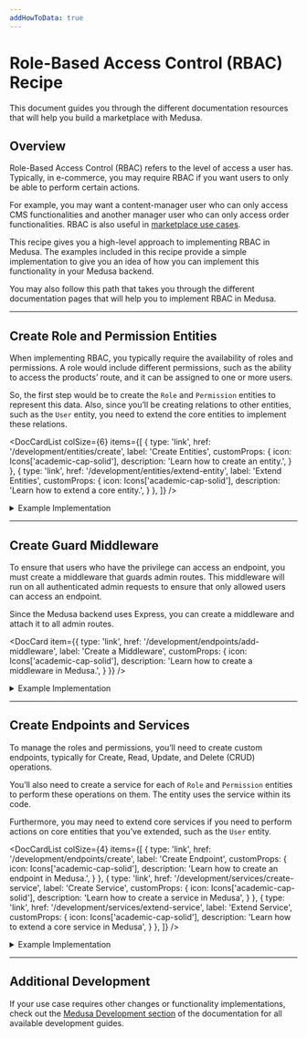 ```yaml
---
addHowToData: true
---
```



# Role-Based Access Control (RBAC) Recipe

This document guides you through the different documentation resources that will help you build a marketplace with Medusa.

## Overview

Role-Based Access Control (RBAC) refers to the level of access a user has. Typically, in e-commerce, you may require RBAC if you want users to only be able to perform certain actions. 

For example, you may want a content-manager user who can only access CMS functionalities and another manager user who can only access order functionalities. RBAC is also useful in [marketplace use cases](./marketplace.mdx).

This recipe gives you a high-level approach to implementing RBAC in Medusa. The examples included in this recipe provide a simple implementation to give you an idea of how you can implement this functionality in your Medusa backend.

You may also follow this path that takes you through the different documentation pages that will help you to implement RBAC in Medusa.

<LearningPath pathName="rbac" />

---

## Create Role and Permission Entities

When implementing RBAC, you typically require the availability of roles and permissions. A role would include different permissions, such as the ability to access the products’ route, and it can be assigned to one or more users.

So, the first step would be to create the `Role` and `Permission` entities to represent this data. Also, since you’ll be creating relations to other entities, such as the `User` entity, you need to extend the core entities to implement these relations.

<DocCardList colSize={6} items={[
  {
    type: 'link',
    href: '/development/entities/create',
    label: 'Create Entities',
    customProps: {
      icon: Icons['academic-cap-solid'],
      description: 'Learn how to create an entity.',
    }
  },
  {
    type: 'link',
    href: '/development/entities/extend-entity',
    label: 'Extend Entities',
    customProps: {
      icon: Icons['academic-cap-solid'],
      description: 'Learn how to extend a core entity.',
    }
  },
]} />

<details>
<summary>
Example Implementation
</summary>

This is an example implementation of how you can create the Role and Permission entities, and extend the `User` and `Store` entities.

Creating an entity requires creating an entity class, a repository, and a migration. You can learn more [here](../development/entities/create.mdx). You’ll be creating the migration at the end of this example section.

Create the file `src/models/role.ts` with the following content:

```ts title=src/models/role.ts
import { 
  BeforeInsert, 
  Column, 
  Entity,
  Index,
  JoinColumn,
  JoinTable,
  ManyToMany,
  ManyToOne,
  OneToMany, 
} from "typeorm"
import { BaseEntity } from "@medusajs/medusa"
import { generateEntityId } from "@medusajs/medusa/dist/utils"
import { Permission } from "./permission"
import { User } from "./user"
import { Store } from "./store"

@Entity()
export class Role extends BaseEntity {
  @Column({ type: "varchar" })
  name: string

  // only helpful if you're integrating in a marketplace
  @Index()
  @Column({ nullable: true })
  store_id: string

  @ManyToMany(() => Permission)
  @JoinTable({
    name: "role_permissions",
    joinColumn: {
      name: "role_id",
      referencedColumnName: "id",
    },
    inverseJoinColumn: {
      name: "permission_id",
      referencedColumnName: "id",
    },
  })
  permissions: Permission[]

  @OneToMany(() => User, (user) => user.teamRole)
  @JoinColumn({ name: "id", referencedColumnName: "role_id" })
  users: User[]

  @ManyToOne(() => Store, (store) => store.roles)
  @JoinColumn({ name: "store_id" })
  store: Store

  @BeforeInsert()
  private beforeInsert(): void {
    this.id = generateEntityId(this.id, "role")
  }
}
```

This creates the `Role` entity. You’ll see errors in your editors, which you’ll resolve by following along the example.

The `Role` entity has the following attributes:

- `id`: the ID of the role, which is available implicitly by extending `BaseEntity`
- `name`: the name of the role
- `store_id`: the ID of the store this role belongs to. This is only useful if you’re implementing RBAC in a marketplace. Otherwise, you may omit this relation.

It also has the following relations:

- `permissions`: an array of permissions included in this role.
- `store`: the Store this role belongs to.
- `users`: the users associated with this role.

Then, create the file `src/repositories/role.ts` with the following content:

```ts title=src/repositories/role.ts
import { Role } from "../models/role"
import { 
  dataSource,
} from "@medusajs/medusa/dist/loaders/database"

export const RoleRepository = dataSource
  .getRepository(Role)

export default RoleRepository
```

Next, create the file `src/models/permission.ts` with the following content:

```ts title=src/models/permission.ts
import { 
  BeforeInsert, 
  Column, 
  Entity,
  JoinTable,
  ManyToMany, 
} from "typeorm"
import { BaseEntity } from "@medusajs/medusa"
import { 
  DbAwareColumn,
  generateEntityId,
} from "@medusajs/medusa/dist/utils"
import { Role } from "./role"

@Entity()
export class Permission extends BaseEntity {
  @Column({ type: "varchar" })
  name: string

  // holds the permissions
  @DbAwareColumn({ type: "jsonb", nullable: true })
  metadata: Record<string, boolean>

  @BeforeInsert()
  private beforeInsert(): void {
    this.id = generateEntityId(this.id, "perm")
  }
}
```

This creates a `Permission` entity that has the following attributes:

- `id`: the ID of the permission, which is implicitly available through extending `BaseEntity`.
- `name`: the name of the permission.
- `metadata`: an object that will include the permissions. The object keys will be an admin path in the backend, and the value will be a boolean indicating whether the user has access to that path or not.

Then, create the file `src/repositories/permission.ts` with the following content:

```ts title=src/repositories/permission.ts
import { Permission } from "../models/permission"
import { 
  dataSource,
} from "@medusajs/medusa/dist/loaders/database"

export const PermissionRepository = dataSource
  .getRepository(Permission)

export default PermissionRepository
```

Next, you’ll extend the `User` and `Store` entities. As mentioned earlier, extending the `Store` entity and adding the relation is only useful if you’re implementing RBAC in a marketplace or similar use cases. So, if this doesn’t apply to you, you may skip it.

Create the file `src/models/user.ts` with the following content:

```ts title=src/models/user.ts
import { 
  Column,
  Entity,
  Index,
  JoinColumn,
  ManyToOne,
} from "typeorm"
import {
  // alias the core entity to not cause a naming conflict
  User as MedusaUser,
} from "@medusajs/medusa"
import { Role } from "./role"

@Entity()
export class User extends MedusaUser {
  @Index()
  @Column({ nullable: true })
  role_id: string | null

  @ManyToOne(() => Role, (role) => role.users)
  @JoinColumn({ name: "role_id" })
  teamRole: Role | null
}
```

This adds a new attribute `role_id` to the core `User` entity and a `teamRole` relation that optionally associates the user with a role.

Next, create the file `src/models/store.ts` with the following content:

```ts title=src/models/store.ts
import { Entity, JoinColumn, OneToMany } from "typeorm"
import {
  // alias the core entity to not cause a naming conflict
  Store as MedusaStore,
} from "@medusajs/medusa"
import { Role } from "./role"

@Entity()
export class Store extends MedusaStore {
  @OneToMany(() => Role, (role) => role.store)
  @JoinColumn({ name: "id", referencedColumnName: "store_id" })
  roles: Role[]
}
```

This adds a `roles` relation to the core `Store` entity.

Optionally, if you’re using TypeScript, create the file `src/index.d.ts` with the following content:

```ts title=src/index.d.ts
import { Role } from "./models/role"

export declare module "@medusajs/medusa/dist/models/user" {

  declare interface User {
    role_id: string | null;
    teamRole: Role | null
  }

  declare interface Store {
    roles: Role[]
  }
}
```

This ensures that your TypeScript validation and editor autocomplete recognize the new attributes and relations you added on the core entities.

Finally, you need to create a migration to reflect these changes in the database.

You can learn about creating migrations [here](../development/entities/migrations/create.md). An example of a migration file based on the entities created above:

<!-- eslint-disable max-len -->

```ts title=src/migrations/1693225851284-AddRolesAndPermissions.ts
import { MigrationInterface, QueryRunner, Table, TableIndex } from "typeorm"

export class AddRolesAndPermissions1693225851284 implements MigrationInterface {

    public async up(queryRunner: QueryRunner): Promise<void> {
        await queryRunner.query(`ALTER TABLE "user" ADD "role_id" character varying`)
        await queryRunner.query(`CREATE TABLE "permission" ("id" character varying NOT NULL, "created_at" TIMESTAMP WITH TIME ZONE NOT NULL DEFAULT now(), "updated_at" TIMESTAMP WITH TIME ZONE NOT NULL DEFAULT now(), "name" character varying NOT NULL, "metadata" jsonb, CONSTRAINT "PK_3b8b97af9d9d8807e41e6f48362" PRIMARY KEY ("id"))`)
        await queryRunner.query(`CREATE TABLE "role" ("id" character varying NOT NULL, "created_at" TIMESTAMP WITH TIME ZONE NOT NULL DEFAULT now(), "updated_at" TIMESTAMP WITH TIME ZONE NOT NULL DEFAULT now(), "name" character varying NOT NULL, "store_id" character varying, CONSTRAINT "PK_b36bcfe02fc8de3c57a8b2391c2" PRIMARY KEY ("id"))`)
        await queryRunner.query(`CREATE INDEX "IDX_29259dd58b1052aef9be56941d" ON "role" ("store_id") `)
        await queryRunner.query(`CREATE TABLE "role_permissions" ("role_id" character varying NOT NULL, "permission_id" character varying NOT NULL, CONSTRAINT "PK_25d24010f53bb80b78e412c9656" PRIMARY KEY ("role_id", "permission_id"))`)
        await queryRunner.query(`CREATE INDEX "IDX_178199805b901ccd220ab7740e" ON "role_permissions" ("role_id") `)
        await queryRunner.query(`CREATE INDEX "IDX_17022daf3f885f7d35423e9971" ON "role_permissions" ("permission_id") `)

        await queryRunner.query(`ALTER TABLE "role_permissions" ADD CONSTRAINT "FK_178199805b901ccd220ab7740ec" FOREIGN KEY ("role_id") REFERENCES "role"("id") ON DELETE CASCADE ON UPDATE CASCADE`)
        await queryRunner.query(`ALTER TABLE "role_permissions" ADD CONSTRAINT "FK_17022daf3f885f7d35423e9971e" FOREIGN KEY ("permission_id") REFERENCES "permission"("id") ON DELETE CASCADE ON UPDATE CASCADE`)
        await queryRunner.query(`ALTER TABLE "user" ADD CONSTRAINT "FK_fb2e442d14add3cefbdf33c4561" FOREIGN KEY ("role_id") REFERENCES "role"("id") ON DELETE NO ACTION ON UPDATE NO ACTION`)
        await queryRunner.query(`ALTER TABLE "role" ADD CONSTRAINT "FK_29259dd58b1052aef9be56941d4" FOREIGN KEY ("store_id") REFERENCES "store"("id") ON DELETE NO ACTION ON UPDATE NO ACTION`)
        await queryRunner.query(`CREATE INDEX "IDX_fb2e442d14add3cefbdf33c456" ON "user" ("role_id") `)
    }

    public async down(queryRunner: QueryRunner): Promise<void> {
        await queryRunner.query(`ALTER TABLE "role_permissions" DROP CONSTRAINT "FK_17022daf3f885f7d35423e9971e"`)
        await queryRunner.query(`ALTER TABLE "role_permissions" DROP CONSTRAINT "FK_178199805b901ccd220ab7740ec"`)
        await queryRunner.query(`ALTER TABLE "role" DROP CONSTRAINT "FK_29259dd58b1052aef9be56941d4"`)
        await queryRunner.query(`DROP INDEX "public"."IDX_fb2e442d14add3cefbdf33c456"`)
        await queryRunner.query(`ALTER TABLE "user" DROP CONSTRAINT "FK_fb2e442d14add3cefbdf33c4561"`)
        await queryRunner.query(`ALTER TABLE "user" DROP COLUMN "role_id"`)
        await queryRunner.query(`DROP INDEX "public"."IDX_17022daf3f885f7d35423e9971"`)
        await queryRunner.query(`DROP INDEX "public"."IDX_178199805b901ccd220ab7740e"`)
        await queryRunner.query(`DROP TABLE "role_permissions"`)
        await queryRunner.query(`DROP INDEX "public"."IDX_29259dd58b1052aef9be56941d"`)
        await queryRunner.query(`DROP TABLE "role"`)
        await queryRunner.query(`DROP TABLE "permission"`)
    }

}
```

Finally, to reflect these changes, run the `build` command in the root directory of your medusa backend:

```bash npm2yarn
npm run build
```

Then, run the migrations:

```bash
npx medusa migrations run
```

This will reflect the entity changes in your database.

</details>

---

## Create Guard Middleware

To ensure that users who have the privilege can access an endpoint, you must create a middleware that guards admin routes. This middleware will run on all authenticated admin requests to ensure that only allowed users can access an endpoint.

Since the Medusa backend uses Express, you can create a middleware and attach it to all admin routes.

<DocCard item={{
  type: 'link',
  href: '/development/endpoints/add-middleware',
  label: 'Create a Middleware',
  customProps: {
    icon: Icons['academic-cap-solid'],
    description: 'Learn how to create a middleware in Medusa.',
  }
}} />

<details>
<summary>Example Implementation</summary>

In this example, you’ll create a middleware that runs on all admin-authenticated routes and checks the logged-in user’s permissions before giving them access to an endpoint.

Create the file `src/api/middlewares/permission.ts` with the following content:

```ts title=src/api/middlewares/permission.ts
import { UserService } from "@medusajs/medusa"
import { NextFunction, Request, Response } from "express"

export default async (
  req: Request,
  res: Response,
  next: NextFunction
) => {
  if (!req.user || !req.user.userId) {
    next()
    return
  }
  // retrieve currently logged-in user
  const userService = req.scope.resolve(
    "userService"
  ) as UserService
  const loggedInUser = await userService.retrieve(
    req.user.userId,
    {
      select: ["id"],
      relations: ["teamRole", "teamRole.permissions"],
    })

  if (!loggedInUser.teamRole) {
    // considered as super user
    next()
    return
  }

  const isAllowed = loggedInUser.teamRole?.permissions.some(
    (permission) => {
      const metadataKey = Object.keys(permission.metadata).find(
        (key) => key === req.path
      )
      if (!metadataKey) {
        return false
      }
  
      // boolean value
      return permission.metadata[metadataKey]
    }
  )

  if (isAllowed) {
    next()
    return
  }

  // deny access
  res.sendStatus(401)
}
```

In this middleware, you ensure that there is a logged-in user and the logged-in user has a role. If not, the user is admitted to access the endpoint. Here, you presume that logged-in users who don’t have a role are “super-admin” users who can access all endpoints. You may choose to implement this differently.

If there’s a logged-in user that has a role, you check that the role’s permissions give them access to the current endpoint. You do that by checking if a permission’s metadata has a key with the same request’s path. It may be better here to check for matching using regular expressions, for example, to check routes with path parameters.

Otherwise, if the user’s role doesn’t provide them with enough permissions, you return a `401` response code.

:::tip

Notice that you use `req.path` here to get the current endpoint path. However, in middlewares, this doesn’t include the mount point which is `/admin`. So, for example, if the endpoint path is `/admin/products`, `req.path` will be `/products`. You can alternatively use `req.originalUrl`. Learn more in [Express’s documentation](https://expressjs.com/en/api.html#req.originalUrl).

:::

Next, to ensure that this middleware is used, import it in `src/api/index.ts` and apply it on admin routes:

```ts title=src/api/index.ts
import permissionMiddleware from "./middlewares/permission"

export default (rootDirectory: string): Router | Router[] => {
  // ...
  const router = Router()
  // ...
  
  // use middleware on admin routes
  router.use("/admin", permissionMiddleware)

  return router
}
```

This assumes you already have a router with all necessary CORS configurations and body parsing middlewares. If not, you can refer to the [Create Endpoint documentation](../development/endpoints/create.mdx) for more details.

Make sure to use the permission middleware after all router configurations if you want the middleware to work on your custom admin routes.

</details>

---

## Create Endpoints and Services

To manage the roles and permissions, you’ll need to create custom endpoints, typically for Create, Read, Update, and Delete (CRUD) operations.

You’ll also need to create a service for each of `Role` and `Permission` entities to perform these operations on them. The entity uses the service within its code.

Furthermore, you may need to extend core services if you need to perform actions on core entities that you’ve extended, such as the `User` entity.

<DocCardList colSize={4} items={[
  {
    type: 'link',
    href: '/development/endpoints/create',
    label: 'Create Endpoint',
    customProps: {
      icon: Icons['academic-cap-solid'],
      description: 'Learn how to create an endpoint in Medusa.',
    }
  },
  {
    type: 'link',
    href: '/development/services/create-service',
    label: 'Create Service',
    customProps: {
      icon: Icons['academic-cap-solid'],
      description: 'Learn how to create a service in Medusa',
    }
  },
  {
    type: 'link',
    href: '/development/services/extend-service',
    label: 'Extend Service',
    customProps: {
      icon: Icons['academic-cap-solid'],
      description: 'Learn how to extend a core service in Medusa',
    }
  },
]} />

<details>
<summary>
Example Implementation
</summary>

In this example, you’ll only implement two endpoints for simplicity: create role endpoint that create a new role with permissions, and associate user endpoint that associates a user with a role.

You’ll also create basic services for `Role` and `Permission` to perform the functionalities of each of these endpoints and extend the core `UserService` to allow associating roles with users.

Start by creating the file `src/services/permission.ts` with the following content:

```ts title=src/services/permission.ts
import { TransactionBaseService } from "@medusajs/medusa"
import { Permission } from "../models/permission"
import PermissionRepository from "../repositories/permission"  

export type CreatePayload = Pick<
  Permission,
  "name" | "metadata"
>

type InjectedDependencies = {
  permissionRepository: typeof PermissionRepository
}

class PermissionService extends TransactionBaseService {
  protected readonly permissionRepository_:
    typeof PermissionRepository
  
  constructor(container: InjectedDependencies) {
    super(container)
    this.permissionRepository_ = container.permissionRepository
  }

  async create(data: CreatePayload) {
    // omitting validation for simplicity
    return this.atomicPhase_(async (manager) => {
      const permissionRepo = manager.withRepository(
        this.permissionRepository_
      )
      const permission = permissionRepo.create(data)

      const result = await permissionRepo.save(permission)

      return result
    })
  }
}

export default PermissionService
```

This creates the `PermissionService` with only a `create` method that can be used to create a permission.

Next, create the file `src/services/user.ts` with the following content:

```ts title=src/services/user.ts
import {
  UserService as MedusaUserService, User,
} from "@medusajs/medusa"
import { 
  UpdateUserInput,
} from "@medusajs/medusa/dist/types/user"

class UserService extends MedusaUserService {
  async update(userId: string, update: UpdateUserInput & {
    role_id?: string
  }): Promise<User> {
    return super.update(userId, update)
  }
}

export default UserService
```

This extends the core `UserService` to allow updating a user’s role. You may also want to extend the `create` method to allow specifying the role on creation.

Then, create the file `src/services/role.ts` with the following content:

```ts title=src/services/role.ts
import { TransactionBaseService } from "@medusajs/medusa"
import { Role } from "../models/role"
import RoleRepository from "../repositories/role"
import PermissionService, { 
  CreatePayload as PermissionCreatePayload,
} from "./permission"
import UserService from "./user"

type CreatePayload = Pick<Role, "name" | "store_id"> & {
  permissions?: PermissionCreatePayload[]
}

type InjectedDependencies = {
  roleRepository: typeof RoleRepository
  permissionService: PermissionService
  userService: UserService
}

class RoleService extends TransactionBaseService {
  protected readonly roleRpository_: typeof RoleRepository
  protected readonly permissionService_: PermissionService
  protected readonly userService_: UserService

  constructor(container: InjectedDependencies) {
    super(container)

    this.roleRpository_ = container.roleRepository
    this.permissionService_ = container.permissionService
    this.userService_ = container.userService
  }

  async retrieve(id: string): Promise<Role> {
    // for simplicity, we retrieve all relations
    // however, it's best to supply the relations
    // as an optional method parameter
    const roleRepo = this.manager_.withRepository(
      this.roleRpository_
    )
    return await roleRepo.findOne({
      where: {
        id,
      },
      relations: [
        "permissions",
        "store",
        "users",
      ],
    })
  }

  async create(data: CreatePayload): Promise<Role> {
    return this.atomicPhase_(async (manager) => {
      // omitting validation for simplicity
      const { permissions: permissionsData = [] } = data
      delete data.permissions
      
      const roleRepo = manager.withRepository(
        this.roleRpository_
      )
      const role = roleRepo.create(data)

      role.permissions = []

      for (const permissionData of permissionsData) {
        role.permissions.push(
          await this.permissionService_.create(
            permissionData
          )
        )
      }
      const result = await roleRepo.save(role)

      return await this.retrieve(result.id)
    })
  }

  async associateUser(
    role_id: string,
    user_id: string
  ): Promise<Role> {
    return this.atomicPhase_(async () => {
      // omitting validation for simplicity
      await this.userService_.update(user_id, {
        role_id,
      })

      return await this.retrieve(role_id)
    })
  }
}

export default RoleService
```

This creates the `RoleService` with three methods:

- `retrieve`: Retrieves a role with its relations.
- `create`: Creates a new role and, if provided, its permissions as well.
- `associateUser`: associates a user with a role.

Now, you can create the endpoints.

Start by creating the file `src/api/routes/admin/role/create-role.ts` with the following content:

```ts title=src/api/routes/admin/role/create-role.ts
import { Request, Response } from "express"
import RoleService from "../../../../services/role"

export default async (req: Request, res: Response) => {
  // omitting validation for simplicity
  const {
    name,
    store_id,
    permissions = [],
  } = req.body

  const roleService = req.scope.resolve(
    "roleService"
  ) as RoleService

  const role = await roleService.create({
    name,
    store_id,
    permissions,
  })

  res.json(role)
}
```

This creates the Create Role endpoint that uses the `RoleService` to create a new role. Notice that validation of received body parameters is omitted for simplicity.

Next, create the file `src/api/routes/admin/role/associate-user.ts` with the following content:

```ts title=src/api/routes/admin/role/associate-user.ts
import { Request, Response } from "express"
import RoleService from "../../../../services/role"

export default async (req: Request, res: Response) => {
  // omitting validation for simplicity purposes
  const {
    id,
    user_id,
  } = req.params

  const roleService = req.scope.resolve(
    "roleService"
  ) as RoleService
  const role = await roleService.associateUser(id, user_id)

  res.json(role)
}
```

This creates the Associate User endpoint that uses the `RoleService` to associate a role with a user.

You now have to register and export these endpoints.

To do that, create the file `src/api/routes/admin/role/index.ts` with the following content:

```ts title=src/api/routes/admin/role/index.ts
import { wrapHandler } from "@medusajs/utils"
import { Router } from "express"
import createRole from "./create-role"
import associateUser from "./associate-user"

const router = Router()

export default (adminRouter: Router) => {
  adminRouter.use("/roles", router)

  router.post("/", wrapHandler(createRole))
  router.post("/:id/user/:user_id", wrapHandler(associateUser))
}
```

This adds the create role endpoint under the path `/admin/roles`, and the associate user endpoint under the path `/admin/roles/:id/user/:user_id`, where `:id` is the ID of the role and `:user_id` is the ID of the user to associate with the role.

Finally, you can either export these routes in `src/api/routes/admin/index.ts` or, if the file is not available in your project, in `src/api/index.ts`:

```ts title=src/api/routes/admin/index.ts
import roleRouter from "./role"

const router = Router()

export function attachAdminRoutes(adminRouter: Router) {
  roleRouter(adminRouter)
  // ....
}
```

To test it out, run the `build` command in the root directory of your Medusa backend project:

```bash npm2yarn
npm run build
```

Then, start the backend with the following command:

```bash
npx medusa develop
```

Try first to log in using the [Admin User Login endpoint](https://docs.medusajs.com/api/admin#auth_postauth) with an existing admin user. Then, send a `POST` request to the `localhost:9000/admin/roles` endpoint with the following request body parameters:

```json
{
    "store_id": "store_01H8XPDY8WA1Z650MZSEY4Y0V0",
    "name": "Product Manager",
    "permissions": [
        {
            "name": "Allow Products",
            "metadata": {
                "/products": true
            }
        }
    ]
}
```

Make sure to replace the `store_id`'s value with your store’s ID. You can retrieve the store’s ID using the [Get Store Details endpoint](https://docs.medusajs.com/api/admin#store_getstore).

This will create a new role with a permission that allows users of this role to access the `/admin/products` endpoint. As mentioned before, because of the middleware’s implementation, you must specify the path without the `/admin` prefix. If you chose to implement this differently, such as with regular expressions, then change the permission’s metadata accordingly.

Next, create a new user using the [Create User endpoint](https://docs.medusajs.com/api/admin#users_postusers). Then, send a `POST` request to `localhost:9000/admin/roles/<role_id>/user/<user_id>`, where `<role_id>` is the ID of the role you created, and `<user_id>` is the ID of the user you created. This will associate the user with the role you created.

Finally, login with the user you created, then try to access any endpoint other than `/admin/products`. You’ll receive a `401` unauthorized response. Then, try to access the [List Products endpoint](https://docs.medusajs.com/api/admin#products_getproducts), and the user should be able to access it as expected.

</details>

---

## Additional Development

If your use case requires other changes or functionality implementations, check out the [Medusa Development section](../development/overview.mdx) of the documentation for all available development guides.
